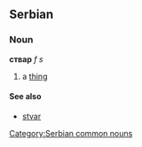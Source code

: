 ==Serbian==
===Noun===
'''ствар''' ''f s''
#a [[thing]]
====See also====
*[[stvar]]
[[Category:Serbian common nouns]]
